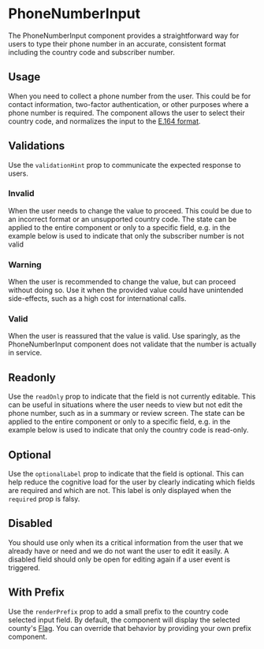 
<Meta of={Stories} />

# PhoneNumberInput

<Status variant="stable" />

The PhoneNumberInput component provides a straightforward way for users to type their phone number in an accurate, consistent format including the country code and subscriber number.

<Story of={Stories.Base} />
<Props />

## Usage

When you need to collect a phone number from the user. This could be for contact information, two-factor authentication, or other purposes where a phone number is required.
The component allows the user to select their country code, and normalizes the input to the [E.164 format](https://www.itu.int/rec/t-rec-e.164/en).

## Validations

Use the `validationHint` prop to communicate the expected response to users.

### Invalid

When the user needs to change the value to proceed. This could be due to an incorrect format or an unsupported country code.
The state can be applied to the entire component or only to a specific field, e.g. in the example below is used to indicate that only the subscriber number is not valid

### Warning

When the user is recommended to change the value, but can proceed without doing so. Use it when the provided value could have unintended side-effects, such as a high cost for international calls.

### Valid

When the user is reassured that the value is valid. Use sparingly, as the PhoneNumberInput component does not validate that the number is actually in service.

<Story of={Stories.Validations} />

## Readonly

Use the `readOnly` prop to indicate that the field is not currently editable. This can be useful in situations where the user needs to view but not edit the phone number, such as in a summary or review screen. The state can be applied to the entire component or only to a specific field, e.g. in the example below is used to indicate that only the country code is read-only.

<Story of={Stories.Readonly} />

## Optional

Use the `optionalLabel` prop to indicate that the field is optional. This can help reduce the cognitive load for the user by clearly indicating which fields are required and which are not. This label is only displayed when the `required` prop is falsy.

<Story of={Stories.Optional} />

## Disabled

You should use only when its a critical information from the user that we already have or need and we do not want the user to edit it easily. A disabled field should only be open for editing again if a user event is triggered.

<Story of={Stories.Disabled} />

## With Prefix

Use the `renderPrefix` prop to add a small prefix to the country code selected input field. By default, the component will display the selected county's [Flag](Components/Flag/Docs). You can override that behavior by providing your own prefix component.

<Story of={Stories.WithPrefix} />
